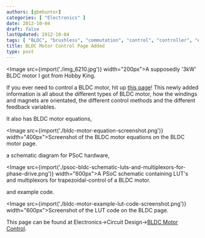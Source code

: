 ```yaml
---
authors: [gbmhunter]
categories: [ "Electronics" ]
date: 2012-10-04
draft: false
lastUpdated: 2012-10-04
tags: [ "BLDC", "brushless", "commutation", "control", "controller", "encoder", "ESC", "hall-effect", "IC", "motors", "sensor-less" ]
title: BLDC Motor Control Page Added
type: post
---
```



<Image src={import('./img_6210.jpg')} width="200px">A supposedly '3kW' BLDC motor I got from Hobby King.</Image>

If you ever need to control a BLDC motor, hit up [this page](/electronics/circuit-design/bldc-motor-control)! This newly added information is all about the different types of BLDC motor, how the windings and magnets are orientated, the different control methods and the different feedback variables.

It also has BLDC motor equations,

<Image src={import('./bldc-motor-equation-screenshot.png')} width="400px">Screenshot of the BLDC motor equations on the BLDC motor page.</Image>

a schematic diagram for PSoC hardware,

<Image src={import('./psoc-bldc-schematic-luts-and-multiplexors-for-phase-drive.png')} width="600px">A PSoC schematic containing LUT's and multiplexors for trapezoidal-control of a BLDC motor.</Image>

and example code.

<Image src={import('./bldc-motor-example-lut-code-screenshot.png')} width="600px">Screenshot of the LUT code on the BLDC page.</Image>

This page can be found at Electronics->Circuit Design->[BLDC Motor Control](/electronics/circuit-design/bldc-motor-control).

